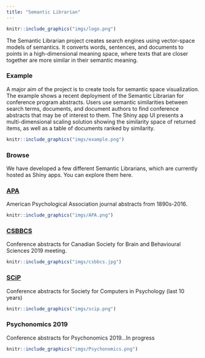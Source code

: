 ```yaml
---
title: "Semantic Librarian"
---
```


```r
knitr::include_graphics("imgs/logo.png")
```

<style type="text/css">
.title {
  display: none;
}
</style>

The Semantic Librarian project creates search engines using vector-space models of semantics. It converts words, sentences, and documents to points in a high-dimensional meaning space, where texts that are closer together are more similar in their semantic meaning.

<div class = "row">
  
<div class = "col-md-6">

### Example

A major aim of the project is to create tools for semantic space visualization. The example shows a recent deployment of the Semantic Librarian for conference program abstracts. Users use semantic similarities between search terms, documents, and document authors to find conference abstracts that may be of interest to them. The Shiny app UI presents a multi-dimensional scaling solution showing the similarity space of returned items, as well as a table of documents ranked by similarity.
</div>
  
<div class = "col-md-6">



```r
knitr::include_graphics("imgs/example.png")
```

</div>

</div>

### Browse

We have developed a few different Semantic Librarians, which are currently hosted as Shiny apps. You can explore them here. 

<div class = "row">
<div class = "col-md-6">
### [APA](http://crumplab.shinyapps.io/SemanticLibrarian/)

American Psychological Association journal abstracts from 1890s-2016.

</div>
<div class = "col-md-6">
```r
knitr::include_graphics("imgs/APA.png")
```

</div>
</div>

<div class = "row">
<div class = "col-md-6">

### [CSBBCS](http://crumplab.shinyapps.io/CSBBCS2019/)

Conference abstracts for Canadian Society for Brain and Behavioural Sciences 2019 meeting.

</div>
<div class = "col-md-6">
```r
knitr::include_graphics("imgs/csbbcs.jpg")
```

</div>
</div>

<div class = "row">
<div class = "col-md-6">

### [SCiP](http://crumplab.shinyapps.io/SCiP2019/)

Conference abstracts for Society for Computers in Psychology (last 10 years)

</div>
<div class = "col-md-6">
```r
knitr::include_graphics("imgs/scip.png")
```

</div>
</div>

<div class = "row">
<div class = "col-md-6">

### Psychonomics 2019

Conference abstracts for Psychonomics 2019...In progress

</div>
<div class = "col-md-6">
```r
knitr::include_graphics("imgs/Psychonomics.png")
```

</div>
</div>






